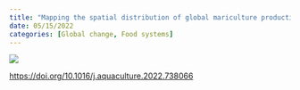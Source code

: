 ```yaml
---
title: "Mapping the spatial distribution of global mariculture production"
date: 05/15/2022
categories: [Global change, Food systems]
---
```


![](clawson-et-al2022.jpg)

<https://doi.org/10.1016/j.aquaculture.2022.738066>
